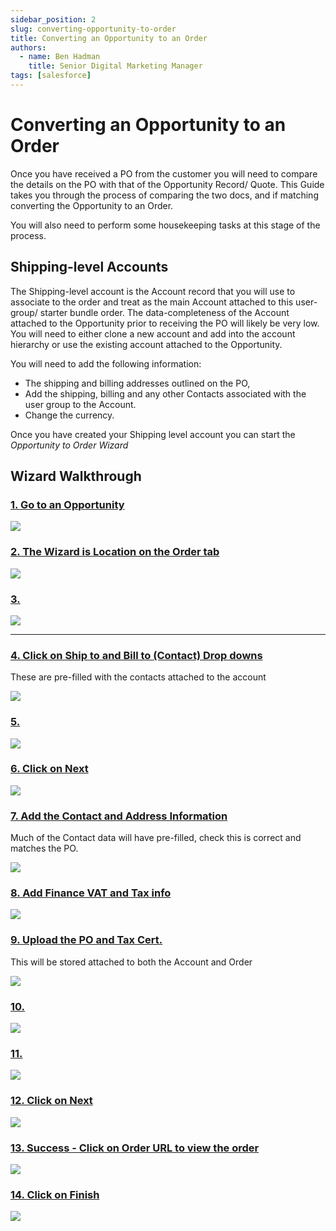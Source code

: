 ```yaml
---
sidebar_position: 2
slug: converting-opportunity-to-order
title: Converting an Opportunity to an Order
authors:
  - name: Ben Hadman
    title: Senior Digital Marketing Manager
tags: [salesforce]
---
```


# Converting an Opportunity to an Order

Once you have received a PO from the customer you will need to compare the details on the PO with that of the Opportunity Record/ Quote.
This Guide takes you through the process of comparing the two docs, and if matching converting the Opportunity to an Order.

You will also need to perform some housekeeping tasks at this stage of the process.

## Shipping-level Accounts
The Shipping-level account is the Account record that you will use to associate to the order and treat as the main Account attached to this user-group/ starter bundle order.
The data-completeness of the Account attached to the Opportunity prior to receiving the PO will likely be very low.
You will need to either clone a new account and add into the account hierarchy or use the existing account attached to the Opportunity.

You will need to add the following information:
- The shipping and billing addresses outlined on the PO, 
- Add the shipping, billing and any other Contacts associated with the user group to the Account.
- Change the currency.

Once you have created your Shipping level account you can start the *Opportunity to Order Wizard*

## Wizard Walkthrough

### [1\. Go to an Opportunity](https://nuclera.lightning.force.com/lightning/r/Opportunity/006UE000004BmBtYAK/view)

![](https://dubble-prod-01.s3.amazonaws.com/assets/fae71ba4-3fab-4aae-92db-495b0afb5340.png?0)

### [2\. The Wizard is Location on the Order tab](https://nuclera.lightning.force.com/lightning/r/Opportunity/006UE000004BmBtYAK/view)

![](https://d3q7ie80jbiqey.cloudfront.net/media/image/zoom/c8c2a191-ac8f-4838-90ed-d8a90c174da4/1.0202651811435/7.4363782521511/59.004534287412?0)

### [3.](https://nuclera.lightning.force.com/lightning/r/Opportunity/006UE000004BmBtYAK/view)

![](https://d3q7ie80jbiqey.cloudfront.net/media/image/zoom/3dce99b9-c63e-448b-a66d-d69eb70830e2/2/0/17.082344517303?0)

------------------

### [4\. Click on Ship to and Bill to (Contact) Drop downs](https://nuclera.lightning.force.com/lightning/r/Opportunity/006UE000004BmBtYAK/view)

These are pre-filled with the contacts attached to the account

![](https://d3q7ie80jbiqey.cloudfront.net/media/image/zoom/b9e03005-5e04-4229-8154-08247a055636/2.5/0.9895833581686/68.739703459638?0)

### [5.](https://nuclera.lightning.force.com/lightning/r/Opportunity/006UE000004BmBtYAK/view)

![](https://d3q7ie80jbiqey.cloudfront.net/media/image/zoom/861ec799-9fd5-49c5-a85d-0091b1a4ebea/2.5/49.776206016541/68.739703459638?0)

### [6\. Click on Next](https://nuclera.lightning.force.com/lightning/r/Opportunity/006UE000004BmBtYAK/view)

![](https://d3q7ie80jbiqey.cloudfront.net/media/image/zoom/f31f7d7d-4acb-4a28-953c-4212a64874f5/2.5/65.673828125/74.945086898678?0)

### [7\. Add the Contact and Address Information](https://nuclera.lightning.force.com/lightning/r/Opportunity/006UE000004BmBtYAK/view)

Much of the Contact data will have pre-filled, check this is correct and matches the PO.  

![](https://d3q7ie80jbiqey.cloudfront.net/media/image/zoom/707b41c2-9646-46cd-b369-55914ad28e21/2.5/0/36.867304381697?0)

### [8\. Add Finance VAT and Tax info](https://nuclera.lightning.force.com/lightning/r/Opportunity/006UE000004BmBtYAK/view)

![](https://d3q7ie80jbiqey.cloudfront.net/media/image/zoom/39bdd4de-ed18-4092-9da5-bc7d85abb32a/1.0674269095362/0/80.414892745549?0)

### [9\. Upload the PO and Tax Cert.](https://nuclera.lightning.force.com/lightning/r/Opportunity/006UE000004BmBtYAK/view)

This will be stored attached to both the Account and Order

![](https://d3q7ie80jbiqey.cloudfront.net/media/image/zoom/5abf1eb8-7573-4639-bc70-c2a37cf04fd8/2.5/2.265625/85.47501540459?0)

### [10.](https://nuclera.lightning.force.com/lightning/r/Opportunity/006UE000004BmBtYAK/view)

![](https://d3q7ie80jbiqey.cloudfront.net/media/image/zoom/c64326af-82a8-4008-80ac-6948e9954210/1/50/50.027460792705?0)

### [11.](https://nuclera.lightning.force.com/lightning/r/Opportunity/006UE000004BmBtYAK/view)

![](https://d3q7ie80jbiqey.cloudfront.net/media/image/zoom/1f49c84a-d416-4fa2-8495-336ccd9601e5/2.5/61.197918280959/59.980781467193?0)

### [12\. Click on Next](https://nuclera.lightning.force.com/lightning/r/Opportunity/006UE000004BmBtYAK/view)

![](https://d3q7ie80jbiqey.cloudfront.net/media/image/zoom/499f1a3b-baa6-468c-9700-f68f86ab0a67/1.5/0/100?0)

### [13\. Success - Click on Order URL to view the order](https://nuclera.lightning.force.com/lightning/r/Opportunity/006UE000004BmBtYAK/view)

![](https://d3q7ie80jbiqey.cloudfront.net/media/image/zoom/ee0283a2-c885-4efa-ae34-48e6237dd236/2.5/0/38.69131736831?0)

### [14\. Click on Finish](https://nuclera.lightning.force.com/lightning/r/Opportunity/006UE000004BmBtYAK/view)

![](https://d3q7ie80jbiqey.cloudfront.net/media/image/zoom/6d68b4ef-703f-41cb-a653-379f29b2527f/2.5/65.673829913139/50.741352634336?0)

